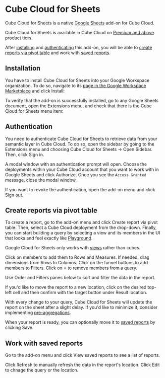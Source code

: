 # Cube Cloud for Sheets

Cube Cloud for Sheets is a native [Google Sheets][link-google-sheets] add-on for
Cube Cloud.

<SuccessBox>

Cube Cloud for Sheets is available in Cube Cloud on [Premium and
above](https://cube.dev/pricing) product tiers.

</SuccessBox>

After [installing](#installation) and [authenticating](#authentication) this
add-on, you will be able to [create reports via pivot
table](#create-reports-via-pivot-table) and work with [saved
reports](#work-with-saved-reports).

<YouTubeVideo
  url="https://www.youtube.com/embed/qPp9hroqd4g"
  aspectRatio={4/2.56}
/>

## Installation

You have to install Cube Cloud for Sheets into your Google Workspace organization.
To do so, navigate to its [page in the Google Workspace
Marketplace][link-marketplace-listing] and click <Btn>Install</Btn>:

<Screenshot
  src="https://ucarecdn.com/79a183d2-5c18-4adb-93f8-886ec513920f/"
  highlight="inset(15% 7.5% 52.5% 30% round 10px)"
/>

To verify that the add-on is successfully installed, go to any Google Sheets
document, open the <Btn>Extensions</Btn> menu, and check that there is the
<Btn>Cube Cloud for Sheets</Btn> menu item:

<Screenshot
  src="https://ucarecdn.com/90f3a9d0-abde-4eb4-9222-27e4ebc46c6c/"
  highlight="inset(4% 23% 43% 30% round 10px)"
/>

## Authentication

You need to authenticate Cube Cloud for Sheets to retrieve data from your
semantic layer in Cube Cloud. To do so, open the sidebar by going to the
<Btn>Extensions</Btn> menu and choosing <Btn>Cube Cloud for Sheets → Open
Sidebar</Btn>. Then, click <Btn>Sign in</Btn>.

<Screenshot
  src="https://ucarecdn.com/d47c8faa-97ed-4ce1-ba0e-99b7add1ab61/"
  highlight="inset(15% 0 55% 76.5% round 10px)"
/>

A modal window with an authentication prompt will open. Choose the deployments
within your Cube Cloud account that you want to work with in Google Sheets and
click <Btn>Authorize</Btn>. Once you see the `Access Granted` message, close the
modal window.

If you want to revoke the authentication, open the add-on menu and click
<Btn>Sign out</Btn>.

## Create reports via pivot table

To create a report, go to the add-on menu and click <Btn>Create report via pivot
table</Btn>. Then, select a Cube Cloud deployment from the drop-down. Finally,
you can start building a query by selecting a view and its members in the UI that
looks and feel exactly like [Playground][ref-playground].

<InfoBox>

Google Cloud for Sheets only works with [views][ref-views] rather than cubes.

</InfoBox>

Click on members to add them to <Btn>Rows</Btn> and <Btn>Measures</Btn>.
If needed, drag dimensions from <Btn>Rows</Btn> to <Btn>Columns</Btn>. Click on
the funnel buttons to add members to <Btn>Filters</Btn>. Click on <Btn>×</Btn> to
remove members from a query.

<Screenshot
  src="https://ucarecdn.com/acc8e133-f237-4aa7-a725-f32dd4a2ebdb/"
  highlight="inset(10% 0 5% 76.5% round 10px)"
/>

Use <Btn>Order</Btn> and <Btn>Filters</Btn> panes below to sort and filter the
data in the report.

If you'd like to move the report to a new location, click on the desired top-left
cell and then confirm with the target button under <Btn>Result location</Btn>.

<Screenshot
  src="https://ucarecdn.com/5a8d2b6a-b415-46ee-9e03-57ea5eeb693a/"
  highlight="inset(52.5% 0 5% 76.5% round 10px)"
/>

With every change to your query, Cube Cloud for Sheets will update the report on
the sheet after a slight delay. If you'd like to minimize it, consider
implementing [pre-aggregations][ref-pre-aggs].

When your report is ready, you can optionally move it to [saved reports](#work-with-saved-reports)
by clicking <Btn>Save</Btn>.

## Work with saved reports

Go to the add-on menu and click <Btn>View saved reports</Btn> to see a list of
reports.

Click <Btn>Refresh</Btn> to manually refresh the data in the report's location.
Click <Btn>Edit</Btn> to chnage the query or the location.

<Screenshot
  src="https://ucarecdn.com/c8d490c6-80bf-44fe-9233-45121a7c4088/"
  highlight="inset(15% 0 25% 76.5% round 10px)"
/>


[link-google-sheets]: https://workspace.google.com/products/sheets/
[link-marketplace-listing]: https://workspace.google.com/u/0/marketplace/app/cube_cloud_for_sheets/641460343379
[ref-playground]: /product/workspace/playground
[ref-views]: /product/data-modeling/concepts#views
[ref-pre-aggs]: /product/caching/using-pre-aggregations